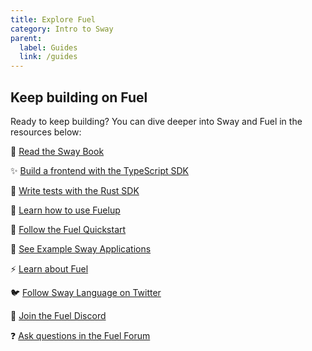 ```yaml
---
title: Explore Fuel
category: Intro to Sway
parent:
  label: Guides
  link: /guides
---
```


## Keep building on Fuel

Ready to keep building? You can dive deeper into Sway and Fuel in the resources below:

📘 [Read the Sway Book](https://fuellabs.github.io/sway)

✨ [Build a frontend with the TypeScript SDK](https://fuellabs.github.io/fuels-ts/)

🦀 [Write tests with the Rust SDK](https://rust.fuel.network/master/)

🔧 [Learn how to use Fuelup](https://install.fuel.network/latest)

🏃‍ [Follow the Fuel Quickstart](https://fuelbook.fuel.network/master/quickstart/developer-quickstart.html)

📖 [See Example Sway Applications](https://github.com/FuelLabs/sway-applications)

⚡️ [Learn about Fuel](https://fuelbook.fuel.network/)

🐦 [Follow Sway Language on Twitter](https://twitter.com/SwayLang)

👾 [Join the Fuel Discord](https://discord.com/invite/xfpK4Pe)

❓ [Ask questions in the Fuel Forum](https://forum.fuel.network/)